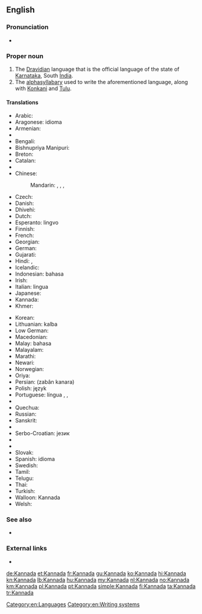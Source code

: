 {{also|kannada}}
==English==

===Pronunciation===
* {{audio|En-us-Kannada.ogg|Audio (US)}}

===Proper noun===
{{wikipedia|Kannada language}}
{{en-proper noun}}

# The [[Dravidian]] language that is the official language of the state of [[Karnataka]], South [[India]].
# The [[alphasyllabary]] used to write the aforementioned language, along with [[Konkani]] and [[Tulu]].

====Translations====
{{trans-top|language}}
* Arabic: {{t-|ar|الكانادا|f|tr=al-kanada}}
* Aragonese: idioma {{t-|an|canarés}}
* Armenian: {{t-|hy|կաննադա|tr=kannada}}
* {{trreq|as}}
* Bengali: {{t-|bn|কন্নড় ভাষা|tr=kônnôŗô bhasha|sc=Beng}}
* Bishnupriya Manipuri: {{tø|bpy|কন্নড় ঠার|sc=Beng|tr=kannaṛa ṭhāra}}
* Breton: {{t-|br|kannadeg}}
* Catalan: {{t-|ca|kanara}}
* {{trreq|hne}}
* Chinese:
*: Mandarin: {{t|cmn|卡納達語|sc=Hani}}, {{t|cmn|卡纳达语|tr=Kǎnàdá-yǔ|sc=Hani}}, {{t|cmn|坎那達語|sc=Hani}}, {{t|cmn|坎那达语|tr=Kǎnnàdá-yǔ|sc=Hani}}
* Czech: {{t-|cs|kannadština}}
* Danish: {{t-|da|kannada}}
* Dhivehi: {{t-|dv|ކައްނަޑާ|tr=ka‘naḍā}}
* Dutch: {{t+|nl|Kannada}}
* Esperanto: {{t-|eo|Kanara}} lingvo
* Finnish: {{t+|fi|kannada}}
* French: {{t+|fr|kannada|m}}
* Georgian: {{t-|ka|კანადა|tr=kanada|sc=Geor}}
* German: {{t+|de|Kannada|n}}
* Gujarati: {{t+|gu|કન્નડ|sc=Gujr}} {{t+|gu|ભાષા|sc=Gujr}}
* Hindi: {{t+|hi|कन्नड|tr=kannaɖa}}, {{t-|hi|कन्नड़ भाषा|tr=kannaɖa bhāṣā}}
* Icelandic: {{t-|is|kanaríska}}
* Indonesian: bahasa {{t-|id|Kannada}}
* Irish: {{t-|ga|Cannadais|f}}
* Italian: lingua {{t-|it|kannada}}
* Japanese: {{t+|ja|カンナダ語|tr=Kannada-go}}
* Kannada: {{t+|kn|ಕನ್ನಡ|tr=kannaḍa|sc=Knda}}
* Khmer: {{t-|km|កន្នឌ|tr=kannɔdɔ|sc=Khmr}}
{{trans-mid}}
* Korean: {{t-|ko|칸나다어|tr=Kannada-eo|sc=Hang}}
* Lithuanian: {{t+|lt|kanadų}} kalba
* Low German: {{t-|nds|Kannada}}
* Macedonian: {{t-|mk|канада}}
* Malay: bahasa {{t-|ms|Kannada}}
* Malayalam: {{t-|ml|കന്നഡ|sc=Mlym}}
* Marathi: {{t-|mr|कन्नड|sc=Deva}} {{t+|mr|भाषा|sc=Deva|tr=kannaḍa bhāṣā}}
* Newari: {{tø|new|कन्नड|sc=Deva}} {{tø|new|भाषा|sc=Deva|tr=kannaḍa bhāṣā}}
* Norwegian: {{t-|no|kannada}}
* Oriya: {{t|or|କନ୍ନଡ଼ ଭାଷା|tr=kannaṛa bhāṣā|sc=Orya}}
* Persian: {{fa-Arab|[[زبان کانارا]]}} (zabân kanara)
* Polish: język {{t-|pl|kannada}}
* Portuguese: língua {{t-|pt|canaresa}}, {{t-|pt|canará|m}}, {{t+|pt|canarês|m}}
* {{trreq|pa}}
* Quechua: {{t-|qu|kannada simi}}
* Russian: {{t+|ru|каннада|m|tr=kánnada}}
* Sanskrit: {{t-|sa|कन्नड|sc=Deva|tr=kannaḍa}}
* {{trreq|sat}}
* Serbo-Croatian: {{t-|sh|канада|sc=Cyrl}} језик
* {{trreq|sip}}
* {{trreq|si}}
* Slovak: {{t-|sk|kannadčina}}
* Spanish: idioma {{t-|es|canarés}}
* Swedish: {{t+|sv|kannada}}
* Tamil: {{t+|ta|கன்னடம்|tr=kaṉṉaṭam}}
* Telugu: {{t+|te|కన్నడ భాష|tr=kannaḍa bhāṣa}}
* Thai: {{t-|th|ภาษากันนาดา|tr=paasăa gannaadaa}}
* Turkish: {{t+|tr|Kannada}} {{t-|tr|dili}}
* Walloon: Kannada
* Welsh: {{t-|cy|kannada}}
{{trans-bottom}}

===See also===
{{interwiktionary|code=kn}}
* {{langcat|kn}}

===External links===
* {{ISO 639|link=Ethnologue|1code=kn|code=kan}}

[[Category:en:Languages]]
[[Category:en:Writing systems]]

[[de:Kannada]]
[[et:Kannada]]
[[fr:Kannada]]
[[gu:Kannada]]
[[ko:Kannada]]
[[hi:Kannada]]
[[kn:Kannada]]
[[lb:Kannada]]
[[hu:Kannada]]
[[my:Kannada]]
[[nl:Kannada]]
[[no:Kannada]]
[[km:Kannada]]
[[pl:Kannada]]
[[pt:Kannada]]
[[simple:Kannada]]
[[fi:Kannada]]
[[ta:Kannada]]
[[tr:Kannada]]